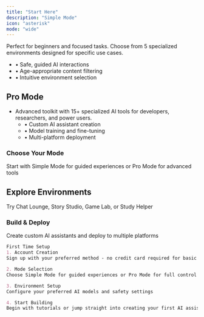 ```yaml
---
title: "Start Here"
description: "Simple Mode"
icon: "asterisk"
mode: "wide"
---
```


Perfect for beginners and focused tasks. Choose from 5 specialized environments designed for specific use cases.

- • Safe, guided AI interactions
- • Age-appropriate content filtering
- • Intuitive environment selection

## Pro Mode

- Advanced toolkit with 15\+ specialized AI tools for developers, researchers, and power users.
  - • Custom AI assistant creation
  - • Model training and fine-tuning
  - • Multi-platform deployment

### **Choose Your Mode**

Start with Simple Mode for guided experiences or Pro Mode for advanced tools

## **Explore Environments**

Try Chat Lounge, Story Studio, Game Lab, or Study Helper

### **Build & Deploy**

Create custom AI assistants and deploy to multiple platforms

```markdown
First Time Setup
1. Account Creation
Sign up with your preferred method - no credit card required for basic features

2. Mode Selection
Choose Simple Mode for guided experiences or Pro Mode for full control

3. Environment Setup
Configure your preferred AI models and safety settings

4. Start Building
Begin with tutorials or jump straight into creating your first AI assistant
```
